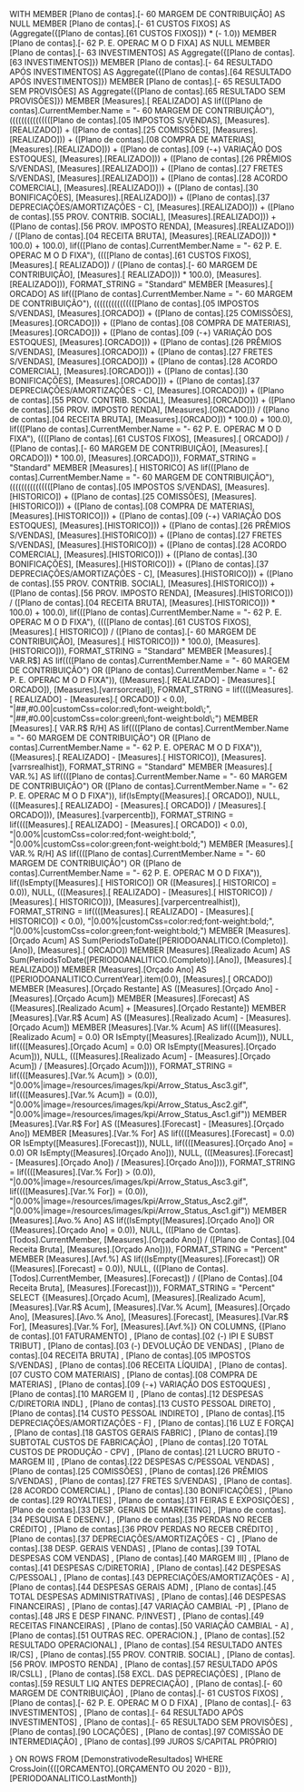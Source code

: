 WITH
MEMBER [Plano de contas].[- 60 MARGEM DE CONTRIBUIÇÃO] AS
    NULL
MEMBER [Plano de contas].[- 61 CUSTOS FIXOS] AS
    (Aggregate({[Plano de contas].[61 CUSTOS FIXOS]}) * (- 1.0))
MEMBER [Plano de contas].[- 62 P. E. OPERAC M O D FIXA] AS
    NULL
MEMBER [Plano de contas].[- 63 INVESTIMENTOS] AS
    Aggregate({[Plano de contas].[63 INVESTIMENTOS]})
MEMBER [Plano de contas].[- 64 RESULTADO APÓS INVESTIMENTOS] AS
    Aggregate({[Plano de contas].[64 RESULTADO APÓS INVESTIMENTOS]})
MEMBER [Plano de contas].[- 65 RESULTADO SEM PROVISÕES] AS
    Aggregate({[Plano de contas].[65 RESULTADO SEM PROVISÕES]})
MEMBER [Measures].[ REALIZADO] AS
    Iif(([Plano de contas].CurrentMember.Name = "- 60 MARGEM DE CONTRIBUIÇÃO"), (((((((((((((([Plano de contas].[05 IMPOSTOS S/VENDAS], [Measures].[REALIZADO]) + ([Plano de contas].[25 COMISSÕES], [Measures].[REALIZADO])) + ([Plano de contas].[08 COMPRA DE MATERIAS], [Measures].[REALIZADO])) + ([Plano de contas].[09 (-+) VARIAÇÃO DOS ESTOQUES], [Measures].[REALIZADO])) + ([Plano de contas].[26 PRÊMIOS S/VENDAS], [Measures].[REALIZADO])) + ([Plano de contas].[27 FRETES S/VENDAS], [Measures].[REALIZADO])) + ([Plano de contas].[28 ACORDO COMERCIAL], [Measures].[REALIZADO])) + ([Plano de contas].[30 BONIFICAÇÕES], [Measures].[REALIZADO])) + ([Plano de contas].[37 DEPRECIAÇÕES/AMORTIZAÇÕES - C], [Measures].[REALIZADO])) + ([Plano de contas].[55 PROV. CONTRIB. SOCIAL], [Measures].[REALIZADO])) + ([Plano de contas].[56 PROV. IMPOSTO RENDA], [Measures].[REALIZADO])) / ([Plano de contas].[04 RECEITA BRUTA], [Measures].[REALIZADO])) * 100.0) + 100.0), Iif(([Plano de contas].CurrentMember.Name = "- 62 P. E. OPERAC M O D FIXA"), ((([Plano de contas].[61 CUSTOS FIXOS], [Measures].[ REALIZADO]) / ([Plano de contas].[- 60 MARGEM DE CONTRIBUIÇÃO], [Measures].[ REALIZADO])) * 100.0), [Measures].[REALIZADO])), FORMAT_STRING = "Standard"
MEMBER [Measures].[ ORCADO] AS
    Iif(([Plano de contas].CurrentMember.Name = "- 60 MARGEM DE CONTRIBUIÇÃO"), (((((((((((((([Plano de contas].[05 IMPOSTOS S/VENDAS], [Measures].[ORCADO]) + ([Plano de contas].[25 COMISSÕES], [Measures].[ORCADO])) + ([Plano de contas].[08 COMPRA DE MATERIAS], [Measures].[ORCADO])) + ([Plano de contas].[09 (-+) VARIAÇÃO DOS ESTOQUES], [Measures].[ORCADO])) + ([Plano de contas].[26 PRÊMIOS S/VENDAS], [Measures].[ORCADO])) + ([Plano de contas].[27 FRETES S/VENDAS], [Measures].[ORCADO])) + ([Plano de contas].[28 ACORDO COMERCIAL], [Measures].[ORCADO])) + ([Plano de contas].[30 BONIFICAÇÕES], [Measures].[ORCADO])) + ([Plano de contas].[37 DEPRECIAÇÕES/AMORTIZAÇÕES - C], [Measures].[ORCADO])) + ([Plano de contas].[55 PROV. CONTRIB. SOCIAL], [Measures].[ORCADO])) + ([Plano de contas].[56 PROV. IMPOSTO RENDA], [Measures].[ORCADO])) / ([Plano de contas].[04 RECEITA BRUTA], [Measures].[ORCADO])) * 100.0) + 100.0), Iif(([Plano de contas].CurrentMember.Name = "- 62 P. E. OPERAC M O D FIXA"), ((([Plano de contas].[61 CUSTOS FIXOS], [Measures].[ ORCADO]) / ([Plano de contas].[- 60 MARGEM DE CONTRIBUIÇÃO], [Measures].[ ORCADO])) * 100.0), [Measures].[ORCADO])), FORMAT_STRING = "Standard"
MEMBER [Measures].[ HISTORICO] AS
    Iif(([Plano de contas].CurrentMember.Name = "- 60 MARGEM DE CONTRIBUIÇÃO"), (((((((((((((([Plano de contas].[05 IMPOSTOS S/VENDAS], [Measures].[HISTORICO]) + ([Plano de contas].[25 COMISSÕES], [Measures].[HISTORICO])) + ([Plano de contas].[08 COMPRA DE MATERIAS], [Measures].[HISTORICO])) + ([Plano de contas].[09 (-+) VARIAÇÃO DOS ESTOQUES], [Measures].[HISTORICO])) + ([Plano de contas].[26 PRÊMIOS S/VENDAS], [Measures].[HISTORICO])) + ([Plano de contas].[27 FRETES S/VENDAS], [Measures].[HISTORICO])) + ([Plano de contas].[28 ACORDO COMERCIAL], [Measures].[HISTORICO])) + ([Plano de contas].[30 BONIFICAÇÕES], [Measures].[HISTORICO])) + ([Plano de contas].[37 DEPRECIAÇÕES/AMORTIZAÇÕES - C], [Measures].[HISTORICO])) + ([Plano de contas].[55 PROV. CONTRIB. SOCIAL], [Measures].[HISTORICO])) + ([Plano de contas].[56 PROV. IMPOSTO RENDA], [Measures].[HISTORICO])) / ([Plano de contas].[04 RECEITA BRUTA], [Measures].[HISTORICO])) * 100.0) + 100.0), Iif(([Plano de contas].CurrentMember.Name = "- 62 P. E. OPERAC M O D FIXA"), ((([Plano de contas].[61 CUSTOS FIXOS], [Measures].[ HISTORICO]) / ([Plano de contas].[- 60 MARGEM DE CONTRIBUIÇÃO], [Measures].[ HISTORICO])) * 100.0), [Measures].[HISTORICO])), FORMAT_STRING = "Standard"
MEMBER [Measures].[ VAR.R$] AS
    Iif((([Plano de contas].CurrentMember.Name = "- 60 MARGEM DE CONTRIBUIÇÃO") OR ([Plano de contas].CurrentMember.Name = "- 62 P. E. OPERAC M O D FIXA")), ([Measures].[ REALIZADO] - [Measures].[ ORCADO]), [Measures].[varrsorcreal]), FORMAT_STRING = Iif((([Measures].[ REALIZADO] - [Measures].[ ORCADO]) < 0.0), "|##,#0.00|customCss=color:red\;font-weight:bold\;", "|##,#0.00|customCss=color:green\;font-weight:bold\;")
MEMBER [Measures].[ VAR.R$ R/H] AS
    Iif((([Plano de contas].CurrentMember.Name = "- 60 MARGEM DE CONTRIBUIÇÃO") OR ([Plano de contas].CurrentMember.Name = "- 62 P. E. OPERAC M O D FIXA")), ([Measures].[ REALIZADO] - [Measures].[ HISTORICO]), [Measures].[varrsrealhist]), FORMAT_STRING = "Standard"
MEMBER [Measures].[ VAR.%] AS
    Iif((([Plano de contas].CurrentMember.Name = "- 60 MARGEM DE CONTRIBUIÇÃO") OR ([Plano de contas].CurrentMember.Name = "- 62 P. E. OPERAC M O D FIXA")), Iif(IsEmpty([Measures].[ ORCADO]), NULL, (([Measures].[ REALIZADO] - [Measures].[ ORCADO]) / [Measures].[ ORCADO])), [Measures].[varpercentb]), FORMAT_STRING = Iif((([Measures].[ REALIZADO] - [Measures].[ ORCADO]) < 0.0), "|0.00%|customCss=color:red\;font-weight:bold\;", "|0.00%|customCss=color:green\;font-weight:bold\;")
MEMBER [Measures].[ VAR.% R/H] AS
    Iif((([Plano de contas].CurrentMember.Name = "- 60 MARGEM DE CONTRIBUIÇÃO") OR ([Plano de contas].CurrentMember.Name = "- 62 P. E. OPERAC M O D FIXA")), Iif((IsEmpty([Measures].[ HISTORICO]) OR ([Measures].[ HISTORICO] = 0.0)), NULL, (([Measures].[ REALIZADO] - [Measures].[ HISTORICO]) / [Measures].[ HISTORICO])), [Measures].[varpercentrealhist]), FORMAT_STRING = Iif((([Measures].[ REALIZADO] - [Measures].[ HISTORICO]) < 0.0), "|0.00%|customCss=color:red\;font-weight:bold\;", "|0.00%|customCss=color:green\;font-weight:bold\;")
MEMBER [Measures].[Orçado Acum] AS
    Sum(PeriodsToDate([PERIODOANALITICO.(Completo)].[Ano]), [Measures].[ ORCADO])
MEMBER [Measures].[Realizado Acum] AS
    Sum(PeriodsToDate([PERIODOANALITICO.(Completo)].[Ano]), [Measures].[ REALIZADO])
MEMBER [Measures].[Orçado Ano] AS
    ([PERIODOANALITICO.CurrentYear].item(0.0), [Measures].[ ORCADO])
MEMBER [Measures].[Orçado Restante] AS
    ([Measures].[Orçado Ano] - [Measures].[Orçado Acum])
MEMBER [Measures].[Forecast] AS
    ([Measures].[Realizado Acum] + [Measures].[Orçado Restante])
MEMBER [Measures].[Var.R$ Acum] AS
    ([Measures].[Realizado Acum] - [Measures].[Orçado Acum])
MEMBER [Measures].[Var.% Acum] AS
    Iif((([Measures].[Realizado Acum] = 0.0) OR IsEmpty([Measures].[Realizado Acum])), NULL, Iif((([Measures].[Orçado Acum] = 0.0) OR IsEmpty([Measures].[Orçado Acum])), NULL, (([Measures].[Realizado Acum] - [Measures].[Orçado Acum]) / [Measures].[Orçado Acum]))), FORMAT_STRING = Iif((([Measures].[Var.% Acum]) > (0.0)), "|0.00%|image=/resources/images/kpi/Arrow_Status_Asc3\.gif", Iif((([Measures].[Var.% Acum]) = (0.0)), "|0.00%|image=/resources/images/kpi/Arrow_Status_Asc2\.gif", "|0.00%|image=/resources/images/kpi/Arrow_Status_Asc1\.gif"))
MEMBER [Measures].[Var.R$ For] AS
    ([Measures].[Forecast] - [Measures].[Orçado Ano])
MEMBER [Measures].[Var.% For] AS
    Iif((([Measures].[Forecast] = 0.0) OR IsEmpty([Measures].[Forecast])), NULL, Iif((([Measures].[Orçado Ano] = 0.0) OR IsEmpty([Measures].[Orçado Ano])), NULL, (([Measures].[Forecast] - [Measures].[Orçado Ano]) / [Measures].[Orçado Ano]))), FORMAT_STRING = Iif((([Measures].[Var.% For]) > (0.0)), "|0.00%|image=/resources/images/kpi/Arrow_Status_Asc3\.gif", Iif((([Measures].[Var.% For]) = (0.0)), "|0.00%|image=/resources/images/kpi/Arrow_Status_Asc2\.gif", "|0.00%|image=/resources/images/kpi/Arrow_Status_Asc1\.gif"))
MEMBER [Measures].[Avo.% Ano] AS
    Iif((IsEmpty([Measures].[Orçado Ano]) OR ([Measures].[Orçado Ano] = 0.0)), NULL, (([Plano de Contas].[Todos].CurrentMember, [Measures].[Orçado Ano]) / ([Plano de Contas].[04 Receita Bruta], [Measures].[Orçado Ano]))), FORMAT_STRING = "Percent"
MEMBER [Measures].[Avf.%] AS
    Iif((IsEmpty([Measures].[Forecast]) OR ([Measures].[Forecast] = 0.0)), NULL, (([Plano de Contas].[Todos].CurrentMember, [Measures].[Forecast]) / ([Plano de Contas].[04 Receita Bruta], [Measures].[Forecast]))), FORMAT_STRING = "Percent"
SELECT
{[Measures].[Orçado Acum], [Measures].[Realizado Acum], [Measures].[Var.R$ Acum], [Measures].[Var.% Acum], [Measures].[Orçado Ano], [Measures].[Avo.% Ano], [Measures].[Forecast], [Measures].[Var.R$ For], [Measures].[Var.% For], [Measures].[Avf.%]} ON COLUMNS,
    {[Plano de contas].[01 FATURAMENTO]
    , [Plano de contas].[02 (-) IPI E SUBST TRIBUT]
    , [Plano de contas].[03 (-) DEVOLUÇÃO DE VENDAS]
    , [Plano de contas].[04 RECEITA BRUTA]
    , [Plano de contas].[05 IMPOSTOS S/VENDAS]
    , [Plano de contas].[06 RECEITA LÍQUIDA]
    , [Plano de contas].[07 CUSTO COM MATERIAIS]
    , [Plano de contas].[08 COMPRA DE MATERIAS]
    , [Plano de contas].[09 (-+) VARIAÇÃO DOS ESTOQUES]
    , [Plano de contas].[10 MARGEM I]
    , [Plano de contas].[12 DESPESAS C/DIRETORIA INDL]
    , [Plano de contas].[13 CUSTO PESSOAL DIRETO]
    , [Plano de contas].[14 CUSTO PESSOAL INDIRETO]
    , [Plano de contas].[15 DEPRECIAÇÕES/AMORTIZAÇÕES - F]
    , [Plano de contas].[16 LUZ E FORÇA]
    , [Plano de contas].[18 GASTOS GERAIS FABRIC]
    , [Plano de contas].[19 SUBTOTAL CUSTOS DE FABRICAÇÃO]
    , [Plano de contas].[20 TOTAL CUSTOS DE PRODUÇÃO - CPV]
    , [Plano de contas].[21 LUCRO BRUTO - MARGEM II]
    , [Plano de contas].[22 DESPESAS C/PESSOAL VENDAS]
    , [Plano de contas].[25 COMISSÕES]
    , [Plano de contas].[26 PRÊMIOS S/VENDAS]
    , [Plano de contas].[27 FRETES S/VENDAS]
    , [Plano de contas].[28 ACORDO COMERCIAL]
    , [Plano de contas].[30 BONIFICAÇÕES]
    , [Plano de contas].[29 ROYALTIES]
    , [Plano de contas].[31 FEIRAS E EXPOSIÇÕES]
    , [Plano de contas].[33 DESP. GERAIS DE MARKETING]
    , [Plano de contas].[34 PESQUISA E DESENV.]
    , [Plano de contas].[35 PERDAS NO RECEB CRÉDITO]
    , [Plano de contas].[36 PROV PERDAS NO RECEB CRÉDITO]
    , [Plano de contas].[37 DEPRECIAÇÕES/AMORTIZAÇÕES - C]
    , [Plano de contas].[38 DESP. GERAIS VENDAS]
    , [Plano de contas].[39 TOTAL DESPESAS COM VENDAS]
    , [Plano de contas].[40 MARGEM III]
    , [Plano de contas].[41 DESPESAS C/DIRETORIA]
    , [Plano de contas].[42 DESPESAS C/PESSOAL]
    , [Plano de contas].[43 DEPRECIAÇÕES/AMORTIZAÇÕES - A]
    , [Plano de contas].[44 DESPESAS GERAIS ADM]
    , [Plano de contas].[45 TOTAL DESPESAS ADMINISTRATIVAS]
    , [Plano de contas].[46 DESPESAS FINANCEIRAS]
    , [Plano de contas].[47 VARIAÇÃO CAMBIAL -P]
    , [Plano de contas].[48 JRS E DESP FINANC. P/INVEST]
    , [Plano de contas].[49 RECEITAS FINANCEIRAS]
    , [Plano de contas].[50 VARIAÇÃO CAMBIAL - A]
    , [Plano de contas].[51 OUTRAS REC. OPERACION.]
    , [Plano de contas].[52 RESULTADO OPERACIONAL]
    , [Plano de contas].[54 RESULTADO ANTES IR/CS]
    , [Plano de contas].[55 PROV. CONTRIB. SOCIAL]
    , [Plano de contas].[56 PROV. IMPOSTO RENDA]
    , [Plano de contas].[57 RESULTADO APÓS IR/CSLL]
    , [Plano de contas].[58 EXCL. DAS DEPRECIAÇÕES]
    , [Plano de contas].[59 RESULT LIQ ANTES DEPRECIAÇÃO]
    , [Plano de contas].[- 60 MARGEM DE CONTRIBUIÇÃO]
    , [Plano de contas].[- 61 CUSTOS FIXOS]
    , [Plano de contas].[- 62 P. E. OPERAC M O D FIXA]
    , [Plano de contas].[- 63 INVESTIMENTOS]
    , [Plano de contas].[- 64 RESULTADO APÓS INVESTIMENTOS]
    , [Plano de contas].[- 65 RESULTADO SEM PROVISÕES]
    , [Plano de contas].[90 LOCAÇÕES]
    , [Plano de contas].[97 COMISSÃO DE INTERMEDIAÇÃO]
    , [Plano de contas].[99 JUROS S/CAPITAL PRÓPRIO]

} ON ROWS
FROM [DemonstrativodeResultados]
WHERE CrossJoin({([ORCAMENTO].[ORÇAMENTO OU 2020 - B])}, [PERIODOANALITICO.LastMonth])